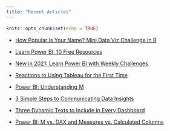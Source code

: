 ```yaml
---
title: "Recent Articles"
---
```


```r
knitr::opts_chunk$set(echo = TRUE)
```


- [How Popular is Your Name? Mini Data Viz Challenge in R](https://towardsdatascience.com/how-popular-is-your-name-mini-data-viz-challenge-in-r-1dc31f6a22dc)

- [Learn Power BI: 10 Free Resources](https://towardsdatascience.com/learn-power-bi-free-resources-88238927045d)

- [New in 2021: Learn Power BI with Weekly Challenges](https://jeagleson.medium.com/new-in-2021-learn-power-bi-with-weekly-challenges-8742db48a52)

- [Reactions to Using Tableau for the First Time](https://medium.com/nightingale/reactions-to-using-tableau-for-the-first-time-9e24510a7b6a)

- [Power BI: Understanding M](https://towardsdatascience.com/power-bi-understanding-m-5a3eb9e6c2da)

- [3 Simple Steps to Communicating Data Insights](https://towardsdatascience.com/3-simple-steps-to-communicating-data-insights-6eeac0f790ba)

- [Three Dynamic Texts to Include in Every Dashboard](https://medium.com/nightingale/three-dynamic-texts-to-include-in-every-dashboard-5ff5777da76f)

- [Power BI: M vs. DAX and Measures vs. Calculated Columns](https://towardsdatascience.com/power-bi-m-vs-dax-vs-measures-4c77ae270790)